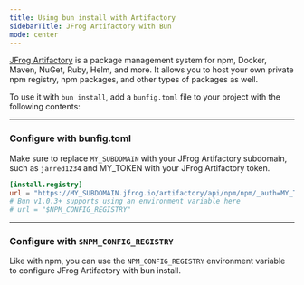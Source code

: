 ```yaml
---
title: Using bun install with Artifactory
sidebarTitle: JFrog Artifactory with Bun
mode: center
---
```


[JFrog Artifactory](https://jfrog.com/artifactory/) is a package management system for npm, Docker, Maven, NuGet, Ruby, Helm, and more. It allows you to host your own private npm registry, npm packages, and other types of packages as well.

To use it with `bun install`, add a `bunfig.toml` file to your project with the following contents:

---

### Configure with bunfig.toml

Make sure to replace `MY_SUBDOMAIN` with your JFrog Artifactory subdomain, such as `jarred1234` and MY_TOKEN with your JFrog Artifactory token.

```toml bunfig.toml icon="settings"
[install.registry]
url = "https://MY_SUBDOMAIN.jfrog.io/artifactory/api/npm/npm/_auth=MY_TOKEN"
# Bun v1.0.3+ supports using an environment variable here
# url = "$NPM_CONFIG_REGISTRY"
```

---

### Configure with `$NPM_CONFIG_REGISTRY`

Like with npm, you can use the `NPM_CONFIG_REGISTRY` environment variable to configure JFrog Artifactory with bun install.
